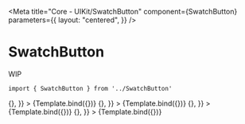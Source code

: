 
<Meta
    title="Core - UIKit/SwatchButton"
    component={SwatchButton}
    parameters={{
        layout: "centered",
    }}
/>


# SwatchButton

WIP

```
import { SwatchButton } from '../SwatchButton'
```

<Canvas>
    <Story
        name="Text - Unchecked"
        args={{
            value: "32",
            type: "text",
            checked: false,
            onClick: () => {},
        }}
    >
        {Template.bind({})}
    </Story>
    <Story
        name="Text - Checked"
        args={{
            value: "32",
            type: "text",
            checked: true,
            onClick: () => {},
        }}
    >
        {Template.bind({})}
    </Story>
    <Story
        name="Color - Unchecked"
        args={{
            value: "blue",
            type: "color",
            checked: false,
            onClick: () => {},
        }}
    >
        {Template.bind({})}
    </Story>
    <Story
        name="Color - Checked"
        args={{
            value: "blue",
            type: "color",
            checked: true,
            onClick: () => {},
        }}
    >
        {Template.bind({})}
    </Story>
</Canvas>
